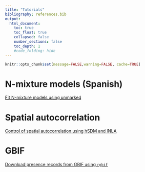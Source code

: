 ```yaml
---
title: "Tutorials"
bibliography: references.bib
output:
  html_document:
    toc: true
    toc_float: true
    collapsed: false
    number_sections: false
    toc_depth: 1
    #code_folding: hide
---
```


```r
knitr::opts_chunk$set(message=FALSE,warning=FALSE, cache=TRUE)
```

# N-mixture models (Spanish)

[Fit N-mixture models using unmarked](https://jabiologo.github.io/web/tutorials/nmixture.html)

# Spatial autocorrelation

[Control of spatial autocorrelation using hSDM and INLA](https://jabiologo.github.io/web/tutorials/example_INLA.html)

# GBIF

[Download presence records from GBIF using `rgbif`](https://jabiologo.github.io/web/tutorials/gbif_tutorial.html)


